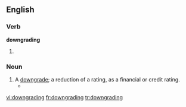 ==English==

===Verb===
'''downgrading'''

# {{present participle of|[[downgrade]]}}

===Noun===
{{en-noun}}

# A [[downgrade]]; a reduction of a rating, as a financial or credit rating.
#*{{quote-news|year=2007|date=July 11|author=Vikas Bajaj|title=Rate Agencies Move Toward Downgrading Some Mortgage Bonds|work=New York Times|url=http://www.nytimes.com/2007/07/11/business/11lend.html
|passage=Financial markets fell sharply on the news of possible '''downgradings'''.}}

[[vi:downgrading]]
[[fr:downgrading]]
[[tr:downgrading]]